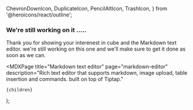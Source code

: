  ChevronDownIcon,
  DuplicateIcon,
  PencilAltIcon,
  TrashIcon,
} from '@heroicons/react/outline';



<Head>
  <title>Markdown text editor - Cube</title>
  <meta
    name="description"
    description="Rich text editor that supports markdown, image upload, table insertion and commands. built on top of Tiptap."
  />
</Head>

<div className="space-x-3">
  <h3>We're still working on it .....</h3>
  <p>
    Thank you for showing your interenest in cube and the Markdown text editor.
    we're still working on this one and we'll make sure to get it done as soon
    as we can.
  </p>
</div>

  <MDXPage
    title="Markdown text editor"
    page="markdown-editor"
    description="Rich text editor that supports markdown, image upload, table insertion and commands. built on top of Tiptap."
  >
    {children}
  </MDXPage>
);
